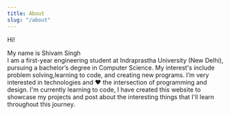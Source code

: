 ```yaml
---
title: About
slug: "/about"
---
```


Hi!

My name is Shivam Singh  
I am a first-year engineering student at Indraprastha University (New Delhi), pursuing a bachelor’s degree in Computer Science. My interest's include problem solving,learning to code, and creating new programs. I’m very interested in technologies and ❤️ the intersection of programming and design.
I'm currently learning to code, I have created this website to showcase my projects and post about the interesting things that I'll learn throughout this journey.
